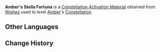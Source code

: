 {{Item Infobox
|id           = 001121
|image        = Item Stella Fortuna (4 Star).png
|type         = Constellation Activation Materials
|group        = Stella Fortuna
|rarity       = 4
|description  = [[Amber]]'s Constellation Activation Material
|source1      = [[Wishes]]
|source2      = [[Paimon's Bargains]]
}}
'''Amber's Stella Fortuna''' is a [[Constellation Activation Material]] obtained from [[Wishes]] used to level [[Amber]]'s [[Constellation]].

==Other Languages==
{{Other Languages|default_hidden = 1
|en      = Amber's Stella Fortuna
|zhs     = 安柏的命星
|zhs_rm  = Ānbó de Mìng Xīng
|zht     = 安柏的命星
|zht_rm  = Ānbó de Mìng Xīng
|ja      = アンバーの星屑
|ja_rm   = Anbaa no Hoshikuzu
|ko      = 엠버의 운명의 별
|ko_rm   = Embeo-ui Unmyeong-ui Byeol
|es      = Stella Fortuna de Amber
|fr      = Stella Fortuna d'Amber
|ru      = Удача Эмбер
|th      = ดวงดาวแห่งชีวิตของ Amber
|th_rm   = Duanggdao Haeng Chiwit Khong Amber
|vi      = Chòm Sao Của Amber
|de      = Stella Fortuna von Amber
|id      = Amber's Stella Fortuna
|pt      = Stella Fortuna de Amber
}}

==Change History==
{{Change History|1.0}}